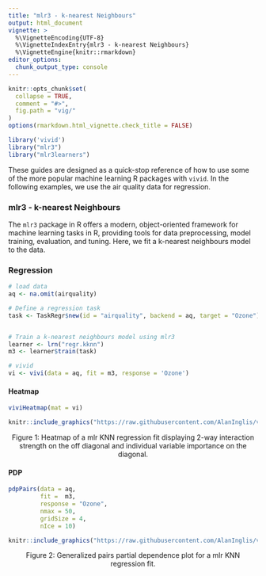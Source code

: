 ```yaml
---
title: "mlr3 - k-nearest Neighbours"
output: html_document
vignette: >
  %\VignetteEncoding{UTF-8}
  %\VignetteIndexEntry{mlr3 - k-nearest Neighbours}
  %\VignetteEngine{knitr::rmarkdown}
editor_options:
  chunk_output_type: console
---
```



```r
knitr::opts_chunk$set(
  collapse = TRUE,
  comment = "#>",
  fig.path = "vig/"
)
options(rmarkdown.html_vignette.check_title = FALSE)
```

<!-- avoid border around images -->
<style>
img {
  border: 0;
  }
</style>

```r
library('vivid')
library("mlr3")
library("mlr3learners")
```

These guides are designed as a quick-stop reference of how to use some of the more popular machine learning R packages with `vivid`.  In the following examples, we use the air quality data for regression. 

### mlr3 - k-nearest Neighbours
The `mlr3` package in R offers a modern, object-oriented framework for machine learning tasks in R, providing tools for data preprocessing, model training, evaluation, and tuning. Here, we fit a k-nearest neighbours model to the data.

### Regression 
```r
# load data
aq <- na.omit(airquality)

# Define a regression task
task <- TaskRegr$new(id = "airquality", backend = aq, target = "Ozone")


# Train a k-nearest neighbours model using mlr3
learner <- lrn("regr.kknn")
m3 <- learner$train(task)

# vivid
vi <- vivi(data = aq, fit = m3, response = 'Ozone')
```


#### Heatmap
```r
viviHeatmap(mat = vi)
```


```r
knitr::include_graphics("https://raw.githubusercontent.com/AlanInglis/vivid/master/vignettes/vig/mlr_r_heat-1.png")
```
<center>
<caption><span id="fig1:fig1">Figure 1: </span>Heatmap of a mlr KNN regression fit displaying 2-way interaction strength on the off diagonal and individual variable importance on the diagonal.</caption>
  </center>

#### PDP
```r
pdpPairs(data = aq, 
         fit =  m3, 
         response = "Ozone", 
         nmax = 50, 
         gridSize = 4,         
         nIce = 10)
```



```r
knitr::include_graphics("https://raw.githubusercontent.com/AlanInglis/vivid/master/vignettes/vig/mlr_r_pdp-1.png")
```
<center>
<caption><span id="fig2:fig2">Figure 2: </span>Generalized pairs partial dependence plot for a mlr KNN regression fit.</caption>
</center>




<!-- ### Classification -->
<!-- ```{r, eval = T} -->
<!-- library("mlr3") -->

<!-- # Define a classification task with iris dataset -->
<!-- task <- TaskClassif$new(id = "iris", backend = iris, target = "Species") -->

<!-- # Train a k-nearest neighbours model using mlr3 -->
<!-- learner <- lrn("classif.kknn", predict_type = 'prob') -->
<!-- m3 <- learner$train(task) -->


<!-- # vivid -->
<!-- vi <- vivi(data = iris, fit = m3, response = 'Species') -->
<!-- ``` -->



<!-- #### Heatmap -->
<!-- ```{r, mlr_c_heat,  out.width = '100%', eval = T} -->
<!-- viviHeatmap(mat = vi) -->
<!-- ``` -->


<!-- ```{r, echo = F,  out.width = '100%'} -->
<!-- knitr::include_graphics("https://raw.githubusercontent.com/AlanInglis/vivid/master/vignettes/vig/mlr_c_heat-1.png") -->
<!-- ``` -->
<!-- <center> -->
<!-- <caption><span id="fig3:fig3">Figure 3: </span>Heatmap of a mlr KNN classification fit displaying 2-way interaction strength on the off diagonal and individual variable importance on the diagonal.</caption> -->
<!--   </center> -->

<!-- #### PDP -->
<!-- ```{r, mlr_c_pdp, eval = F} -->
<!-- pdpPairs(data = iris,  -->
<!--          fit =  m3,  -->
<!--         response = 'Species',  -->
<!--         class = 'setosa', -->
<!--          nmax = 50,  -->
<!--          gridSize = 4,          -->
<!--          nIce = 10) -->

<!-- ``` -->

<!-- ```{r, echo = F,  out.width = '100%'} -->
<!-- knitr::include_graphics("https://raw.githubusercontent.com/AlanInglis/vivid/master/vignettes/vig/mlr_c_pdp-1.png") -->
<!-- ``` -->
<!-- <center> -->
<!-- <caption><span id="fig4:fig4">Figure 4: </span>Generalized pairs partial dependence plot for a mlr KNN classification fit.</caption> -->
<!-- </center> -->



